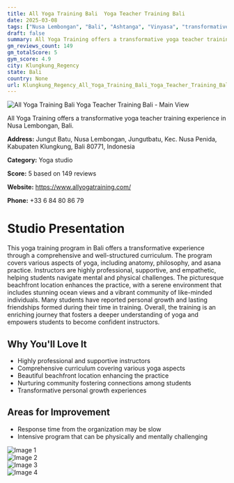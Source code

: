 ```yaml
---
title: All Yoga Training Bali  Yoga Teacher Training Bali
date: 2025-03-08
tags: ["Nusa Lembongan", "Bali", "Ashtanga", "Vinyasa", "transformative", "structured program", "Klungkung Regency"]  
draft: false
summary: All Yoga Training offers a transformative yoga teacher training experience in Nusa Lembongan, Bali.
gm_reviews_count: 149
gm_totalScore: 5
gym_score: 4.9
city: Klungkung_Regency
state: Bali
country: None
url: Klungkung_Regency_All_Yoga_Training_Bali_Yoga_Teacher_Training_Bali
---
```


<div className="aspect-[16/9] relative my-8">
  <img 
    src="https://lh5.googleusercontent.com/p/AF1QipNrsfHjasevVPIqUTUVlkOCyhtw_y-19o00s8Vj=w1920-h1080-k-no"
    alt="All Yoga Training Bali  Yoga Teacher Training Bali - Main View"
    className="object-cover absolute inset-0 w-full h-full rounded-lg"
  />
</div>

All Yoga Training offers a transformative yoga teacher training experience in Nusa Lembongan, Bali.

**Address:** Jungut Batu, Nusa Lembongan, Jungutbatu, Kec. Nusa Penida, Kabupaten Klungkung, Bali 80771, Indonesia

**Category:** Yoga studio

**Score:** 5 based on 149 reviews

**Website:** https://www.allyogatraining.com/

**Phone:** +33 6 84 80 86 79

# Studio Presentation

This yoga training program in Bali offers a transformative experience through a comprehensive and well-structured curriculum. The program covers various aspects of yoga, including anatomy, philosophy, and asana practice. Instructors are highly professional, supportive, and empathetic, helping students navigate mental and physical challenges. The picturesque beachfront location enhances the practice, with a serene environment that includes stunning ocean views and a vibrant community of like-minded individuals. Many students have reported personal growth and lasting friendships formed during their time in training. Overall, the training is an enriching journey that fosters a deeper understanding of yoga and empowers students to become confident instructors.

## Why You'll Love It

- Highly professional and supportive instructors
- Comprehensive curriculum covering various yoga aspects
- Beautiful beachfront location enhancing the practice
- Nurturing community fostering connections among students
- Transformative personal growth experiences

## Areas for Improvement

- Response time from the organization may be slow
- Intensive program that can be physically and mentally challenging

<div className="grid grid-cols-1 xl:grid-cols-2 gap-4 my-8">
<div className="aspect-[4/3] relative"><img src="https://lh3.googleusercontent.com/p/AF1QipPnkSIAsnDy-G5UTZrFThW7C7fJO6Tq5GBUgD8Y=w1920-h1080-k-no" alt="Image 1" className="object-cover absolute inset-0 w-full h-full rounded-lg" /></div>
<div className="aspect-[4/3] relative"><img src="https://lh5.googleusercontent.com/p/AF1QipOiXmS1ioyiPIy4uzXl_LWDXv5wy750-AicXgeh=w1920-h1080-k-no" alt="Image 2" className="object-cover absolute inset-0 w-full h-full rounded-lg" /></div>
<div className="aspect-[4/3] relative"><img src="https://lh5.googleusercontent.com/p/AF1QipNMu1O__byKZr0G-qDLYpl7pk6N41R6KZPudFV2=w1920-h1080-k-no" alt="Image 3" className="object-cover absolute inset-0 w-full h-full rounded-lg" /></div>
<div className="aspect-[4/3] relative"><img src="https://lh5.googleusercontent.com/p/AF1QipOndi02W-H-z-jtWYpK9AYFdGeR6Azv5l6AyNkb=w1920-h1080-k-no" alt="Image 4" className="object-cover absolute inset-0 w-full h-full rounded-lg" /></div>
</div>